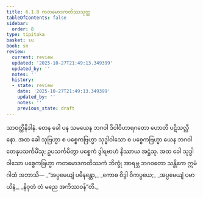 ```yaml
---
title: 6.1.8 ကတမောဒကတိဿသုတ္တ
tableOfContents: false
sidebar:
  order: 8
type: tipitaka
basket: su
book: sn
review:
  current: review
  updated: '2025-10-27T21:49:13.349399'
  updated_by: ''
  notes: ''
  history:
  - state: review
    date: '2025-10-27T21:49:13.349399'
    updated_by: ''
    notes: ''
    previous_state: draft
---
```



<ReviewStatus review={frontmatter.review} showDetails={true} />

<HypothesisAnnotation frontmatter={frontmatter} />

<DynamicBreadcrumb />

<Division number="179" book="sn" e="ch" v="18" p="305">

<Paragraph number="1072" book="sn">
သာဝတ္ထိနိဒါနံ. တေန ခေါ ပန သမယေန ဘဂဝါ ဒိဝါဝိဟာရဂတော ဟောတိ ပဋိသလ္လီနော. အထ ခေါ သုဗြဟ္မာ စ ပစ္စေကဗြဟ္မာ သုဒ္ဓါဝါသော စ ပစ္စေကဗြဟ္မာ ယေန ဘဂဝါ တေနုပသင်္ကမိံသု; ဥပသင်္ကမိတွာ ပစ္စေကံ ဒွါရဗာဟံ နိဿာယ အဋ္ဌံသု. အထ ခေါ သုဒ္ဓါဝါသော ပစ္စေကဗြဟ္မာ ကတမောဒကတိဿကံ ဘိက္ခုံ အာရဗ္ဘ ဘဂဝတော သန္တိကေ ဣမံ ဂါထံ အဘာသိ—
</Paragraph>

<Paragraph number="1073" type="verses" book="sn">
_“အပ္ပမေယျံ ပမိနန္တော,_  
_ကောဓ ဝိဒွါ ဝိကပ္ပယေ;_  
_အပ္ပမေယျံ ပမာယိနံ,_  
_နိဝုတံ တံ မညေ အကိဿဝန်”တိ._
</Paragraph>
</Division>